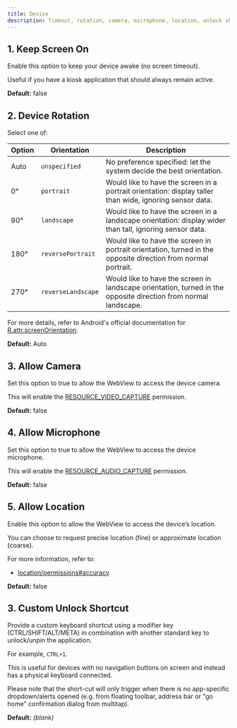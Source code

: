 ```yaml
---
title: Device
description: Timeout, rotation, camera, microphone, location, unlock shortcut
---
```


## 1. Keep Screen On

Enable this option to keep your device awake (no screen timeout).

Useful if you have a kiosk application that should always remain active.

**Default:** false

## 2. Device Rotation

Select one of:

| Option | Orientation        | Description |
|--------|--------------------|-------------|
| Auto   | `unspecified`      | No preference specified: let the system decide the best orientation. |
| 0°     | `portrait`         | Would like to have the screen in a portrait orientation: display taller than wide, ignoring sensor data. |
| 90°    | `landscape`        | Would like to have the screen in a landscape orientation: display wider than tall, ignoring sensor data. |
| 180°   | `reversePortrait`  | Would like to have the screen in portrait orientation, turned in the opposite direction from normal portrait. |
| 270°   | `reverseLandscape` | Would like to have the screen in landscape orientation, turned in the opposite direction from normal landscape. |

For more details, refer to Android's official documentation for [R.attr.screenOrientation](https://developer.android.com/reference/android/R.attr#screenOrientation).

**Default:** Auto

## 3. Allow Camera

Set this option to true to allow the WebView to access the device camera.

This will enable the [RESOURCE_VIDEO_CAPTURE](https://developer.android.com/reference/android/webkit/PermissionRequest#RESOURCE_VIDEO_CAPTURE) permission.

**Default:** false

## 4. Allow Microphone

Set this option to true to allow the WebView to access the device microphone.

This will enable the [RESOURCE_AUDIO_CAPTURE](https://developer.android.com/reference/android/webkit/PermissionRequest#RESOURCE_AUDIO_CAPTURE) permission.

**Default:** false

## 5. Allow Location

Enable this option to allow the WebView to access the device’s location.

You can choose to request precise location (fine) or approximate location (coarse).  

For more information, refer to:

- [location/permissions#accuracy](https://developer.android.com/develop/sensors-and-location/location/permissions#accuracy)

**Default:** false


## 3. Custom Unlock Shortcut

Provide a custom keyboard shortcut using a modifier key (CTRL/SHIFT/ALT/META)
in combination with another standard key to unlock/unpin the application.

For example, `CTRL+1`.

This is useful for devices with no navigation buttons on screen and instead
has a physical keyboard connected.

Please note that the short-cut will only trigger when there is no app-specific
dropdown/alerts opened (e.g. from floating toolbar, address bar or "go home"
confirmation dialog from multitap).

**Default:** *(blank)*
